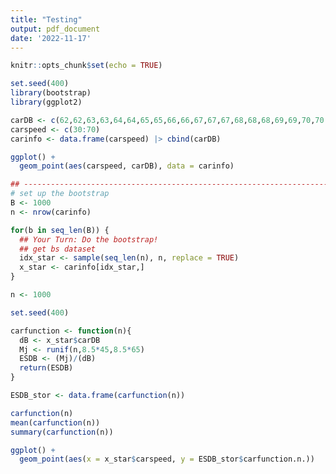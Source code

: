 ```yaml
---
title: "Testing"
output: pdf_document
date: '2022-11-17'
---
```


```r
knitr::opts_chunk$set(echo = TRUE)
```

```r
set.seed(400)
library(bootstrap)
library(ggplot2)
```

```r
carDB <- c(62,62,63,63,64,64,65,65,66,66,67,67,67,68,68,68,69,69,70,70,70,71,71,71,72,72,72,72,73,73,73,74,74,74,74,75,75,75,75,76,76)
carspeed <- c(30:70)
carinfo <- data.frame(carspeed) |> cbind(carDB)

ggplot() +
  geom_point(aes(carspeed, carDB), data = carinfo)

## ------------------------------------------------------------------------
# set up the bootstrap
B <- 1000
n <- nrow(carinfo)

for(b in seq_len(B)) {
  ## Your Turn: Do the bootstrap!
  ## get bs dataset
  idx_star <- sample(seq_len(n), n, replace = TRUE)
  x_star <- carinfo[idx_star,]
}
```

```r
n <- 1000

set.seed(400)

carfunction <- function(n){
  dB <- x_star$carDB
  Mj <- runif(n,8.5*45,8.5*65)
  ESDB <- (Mj)/(dB)
  return(ESDB)
}

ESDB_stor <- data.frame(carfunction(n))

carfunction(n)
mean(carfunction(n))
summary(carfunction(n))
```


```r
ggplot() +
  geom_point(aes(x = x_star$carspeed, y = ESDB_stor$carfunction.n.))
```







